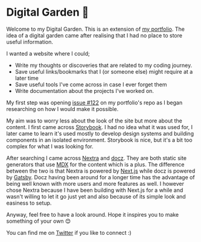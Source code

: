 # Digital Garden 🌱

Welcome to my Digital Garden. This is an extension of [my portfolio](https://ineza.codes/).
The idea of a digital garden came after realising that I had no place to store useful information.

I wanted a website where I could;

- Write my thoughts or discoveries that are related to my coding journey.
- Save useful links/bookmarks that I (or someone else) might require at a later time
- Save useful tools I've come across in case I ever forget them
- Write documentation about the projects I've worked on.

My first step was opening [issue #122](https://github.com/inezabonte/inezabonte/issues/122) on my
portfolio's repo as I began researching on how I would make it possible.

My aim was to worry less about the look of the site but more about the content.
I first came across [Storybook](https://storybook.js.org/). I had no idea what it was used for,
I later came to learn it's used mostly to develop design systems and building components in an isolated
environment. Storybook is nice, but it's a bit too complex for what I was looking for.

After searching I came across [Nextra](https://nextra.vercel.app/) and [docz](https://www.docz.site/).
They are both static site generators that use [MDX](https://mdxjs.com/) for the content which is a plus.
The difference between the two is that Nextra is powered by [Next.js](https://nextjs.org/) while docz is powered by [Gatsby](https://www.gatsbyjs.com/).
Docz having been around for a longer time has the advantage of being well known with more users and more features as well.
I however chose Nextra because I have been building with Next.js for a while and wasn't willing to
let it go just yet and also because of its simple look and easiness to setup.

Anyway, feel free to have a look around. Hope it inspires you to make something of your own 😊

You can find me on [Twitter](https://twitter.com/inezabonte) if you like to connect :)
